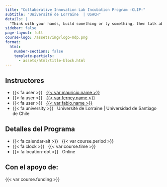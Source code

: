 ```yaml
---
title: "Collaborative Innovation Lab Incubation Program -CLIP-"
subtitle: "Université de Lorraine  | USACH"
details: |
  "Think with your hands, build something or ty something, then talk about it, NOT the Reverse." *David Kelly, Founder IDEO & Standford Deisgn School* 
sidebar: false
page-layout: full
course-logo: /assets/img/logo-mdp.png
format:
  html:
    number-sections: false
    template-partials:
      - assets/html/title-block.html
---
```


::: hero-banner
::: content-block
::: hero-text
::: {.grid .course-details}
::: {.g-col-12 .g-col-sm-6 .g-col-md-4}
## Instructores

-   {{< fa user >}}   [{{< var mauricio.name >}}]({{< var mauricio.url >}})
-   {{< fa user >}}   [{{< var ferney.name >}}](%7B%7B%3C%20var%20fabio.url%20%3E%7D%7D)
-   {{< fa user >}}   [{{< var fabio.name >}}](%7B%7B%3C%20var%20fabio.url%20%3E%7D%7D)
-   {{< fa university >}}   Université de Lorraine | Universidad de Santiago de Chile 

:::

::: {.g-col-12 .g-col-sm-6 .g-col-md-4}
## Detalles del Programa

-   {{< fa calendar-alt >}}   {{< var course.period >}}
-   {{< fa clock >}}   {{< var course.time >}}
-   {{< fa location-dot >}}   Online
:::

::: {.g-col-12 .g-col-md-4 .contact-policy}
## Con el apoyo de:

{{< var course.funding >}}
:::
:::
:::

::: hero-animation
:::
:::
:::
